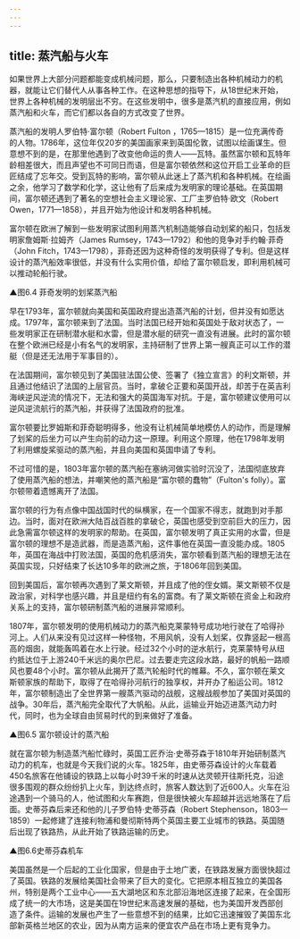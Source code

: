 ```yaml
---
---
---
```

title: 蒸汽船与火车
---




如果世界上大部分问题都能变成机械问题，那么，只要制造出各种机械动力的机器，就能让它们替代人从事各种工作。在这种思想的指导下，从18世纪末开始，世界上各种机械的发明层出不穷。在这些发明中，很多是蒸汽机的直接应用，例如蒸汽船和火车，而它们都以各自的方式改变了世界。

蒸汽船的发明人罗伯特·富尔顿（Robert Fulton ，1765—1815）是一位充满传奇的人物。1786年，这位年仅20岁的美国画家来到英国伦敦，试图以绘画谋生。但意想不到的是，在那里他遇到了改变他命运的贵人——瓦特。虽然富尔顿和瓦特年龄相差很大，而且声望也不可同日而语，但是富尔顿依然和这位开启工业革命的巨匠结成了忘年交。受到瓦特的影响，富尔顿从此迷上了蒸汽机和各种机械。在绘画之余，他学习了数学和化学，这让他有了后来成为发明家的理论基础。在英国期间，富尔顿还遇到了著名的空想社会主义理论家、工厂主罗伯特·欧文（Robert Owen，1771—1858），并且开始为他设计和发明各种机械。

富尔顿在欧洲了解到一些发明家试图利用蒸汽机制造能够自动划桨的船只，包括发明家詹姆斯·拉姆齐（James Rumsey，1743—1792）和他的竞争对手约翰·菲奇（John Fitch，1743—1798），菲奇还因为这种奇怪的发明获得了专利。但是这样设计的蒸汽船效率很低，并没有什么实用价值，却给了富尔顿启发，即利用机械可以推动轮船行驶。

▲图6.4 菲奇发明的划桨蒸汽船



早在1793年，富尔顿就向美国和英国政府提出造蒸汽船的计划，但并没有如愿达成。1797年，富尔顿来到了法国。当时法国已经开始和英国处于敌对状态了，一些发明家正在研制潜水艇和水雷，但是潜水艇的研究一直没有进展。此时的富尔顿在整个欧洲已经是小有名气的发明家，主持研制了世界上第一艘真正可以工作的潜艇（但是还无法用于军事目的）。

在法国期间，富尔顿见到了美国驻法国公使、签署了《独立宣言》的利文斯顿，并且通过他结识了法国的上层官员。当时，拿破仑正要和英国开战，却苦于在英吉利海峡逆风逆流的情况下，无法和强大的英国海军对抗。于是，富尔顿建议使用可以逆风逆流航行的蒸汽船，并获得了法国政府的批准。

富尔顿要比罗姆斯和菲奇聪明得多，他没有让机械简单地模仿人的动作，而是理解了划桨的后坐力可以产生向前的动力这一原理。利用这个原理，他在1798年发明了利用螺旋桨驱动的蒸汽船，并且向美国和英国申请了专利。

不过可惜的是，1803年富尔顿的蒸汽船在塞纳河做实验时沉没了，法国彻底放弃了使用蒸汽船的想法，并嘲笑他的蒸汽船是“富尔顿的蠢物”（Fulton's folly）。富尔顿带着遗憾离开了法国。

富尔顿的行为有点像中国战国时代的纵横家，在一个国家不得志，就跑到对手那边。当时，面对在欧洲大陆百战百胜的拿破仑，英国也感受到空前巨大的压力，因此急需富尔顿这样的发明家的帮助。在英国，富尔顿发明了真正实用的水雷，但是富尔顿的理想不是造武器，而是造蒸汽船，这件事他在英国一直没能办成。1805年，英国在海战中打败法国，英国的危机感消失，富尔顿看到蒸汽船的理想无法在英国实现，只好结束了长达10多年的欧洲之旅，于1806年回到美国。

回到美国后，富尔顿再次遇到了莱文斯顿，并且成了他的侄女婿。莱文斯顿不仅是政治家，对科学也感兴趣，并且是纽约有名的富商。有了莱文斯顿在资金上和政府关系上的支持，富尔顿研制蒸汽船的进展非常顺利。

1807年，富尔顿发明的使用机械动力的蒸汽船克莱蒙特号成功地行驶在了哈得孙河上。人们从来没有见过这样一种怪物，不用风帆，没有人划桨，仅靠竖起一根高高的烟囱，就能轰鸣着在水上行驶。经过32个小时的逆水航行，克莱蒙特号从纽约抵达位于上游240千米远的奥尔巴尼。过去要走完这段水路，最好的帆船一路顺风也要48个小时。富尔顿从此揭开了蒸汽轮船时代的帷幕。不久，富尔顿在莱文斯顿家族的帮助下，取得了在哈得孙河航行的独享权，并开办了船运公司。1812年，富尔顿制造出了全世界第一艘蒸汽驱动的战舰，这艘战舰参加了美国对英国的战争。30年后，蒸汽船完全取代了大帆船。从此，运输业开始迈进蒸汽动力时代，同时，也为全球自由贸易时代的到来做好了准备。

▲图6.5 富尔顿设计的蒸汽船



就在富尔顿为制造蒸汽船忙碌时，英国工匠乔治·史蒂芬森于1810年开始研制蒸汽动力的机车，也就是今天我们说的火车。1825年，由史蒂芬森设计的火车载着450名旅客在他铺设的铁路上以每小时39千米的时速从达灵顿开往斯托克，沿途很多围观的群众纷纷扒上火车，到达终点时，旅客人数达到了近600人。火车在沿途遇到一个骑马的人，他试图和火车赛跑，但是很快被火车超越并远远地落在了后面。史蒂芬森后来还和他的儿子罗伯特·史蒂芬森（Robert Stephenson，1803—1859）一起修建了连接利物浦和曼彻斯特两个英国主要工业城市的铁路。英国随后出现了铁路热，从此开始了铁路运输的历史。

▲图6.6史蒂芬森机车



美国虽然是一个后起的工业化国家，但是由于土地广袤，在铁路发展方面很快超过了英国。铁路的发展给美国社会带来了巨大的变化。它把原本相互独立的美国各州，特别是两个工业中心——五大湖地区和东北部沿海地区连接了起来，在全国形成了统一的大市场，这是美国在19世纪末高速发展的基础，也为美国开发西部创造了条件。运输的发展也产生了一些意想不到的结果，比如它迅速摧毁了美国东北部新英格兰地区的农业，因为从南方运来的便宜农产品在市场上更有竞争力。